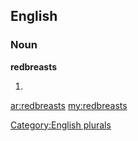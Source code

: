 ==English==

===Noun===
'''redbreasts'''

# {{plural of|[[redbreast]]}}

[[Category:English plurals]]

[[ar:redbreasts]]
[[my:redbreasts]]